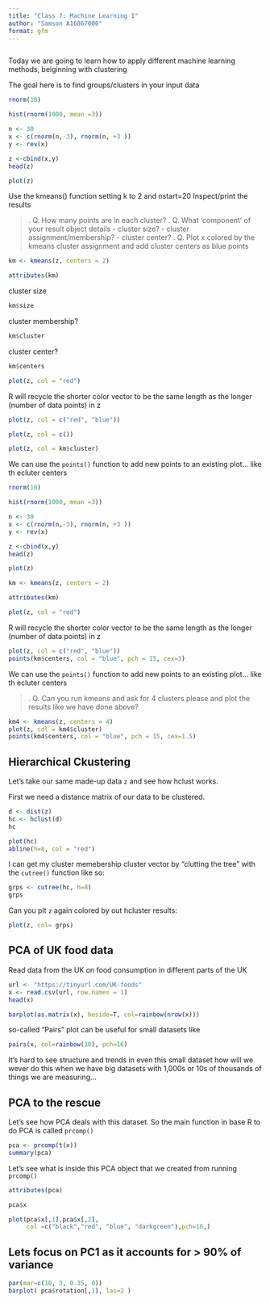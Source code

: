 ```yaml
---
title: "Class 7: Machine Learning I"
author: "Samson A16867000"
format: gfm
---
```

```r

```

Today we are going to learn how to apply different machine learning methods, beiginning with clustering 

The goal here is to find groups/clusters in your input data 

```r
rnorm(10)
```
```r
hist(rnorm(1000, mean =3))
```
```r
n <- 30
x <- c(rnorm(n,-3), rnorm(n, +3 )) 
y <- rev(x)

z <-cbind(x,y)
head(z)

plot(z)
```
Use the kmeans() function setting k to 2 and nstart=20
Inspect/print the results

>. Q. How many points are in each cluster?
>. Q. What ‘component’ of your result object details
 - cluster size?
 - cluster assignment/membership?
 - cluster center?
>. Q. Plot x colored by the kmeans cluster assignment and
 add cluster centers as blue points
 
```r
km <- kmeans(z, centers = 2)
```
 
```r
attributes(km)
```

cluster size 
```r
km$size
```

cluster membership?
```r
km$cluster
```

cluster center?
```r
km$centers
```

```r
plot(z, col = "red")
```

R will recycle the shorter color vector to be the same length as the longer (number of data points) in z

```r
plot(z, col = c("red", "blue"))
```
```r
plot(z, col = c())
```
```r
plot(z, col = km$cluster)
```

We can use the `points()` function to add new points to an existing plot... like th ecluter centers

```r
rnorm(10)
```
```r
hist(rnorm(1000, mean =3))
```
```r
n <- 30
x <- c(rnorm(n,-3), rnorm(n, +3 )) 
y <- rev(x)

z <-cbind(x,y)
head(z)

plot(z)
```
 
```r
km <- kmeans(z, centers = 2)
```
 
```r
attributes(km)
```


```r
plot(z, col = "red")
```

R will recycle the shorter color vector to be the same length as the longer (number of data points) in z

```r
plot(z, col = c("red", "blue"))
points(km$centers, col = "blue", pch = 15, cex=3)
```


We can use the `points()` function to add new points to an existing plot... like th ecluter centers

>. Q. Can you run kmeans and ask for 4 clusters please and plot the results like we have done above? 

```r
km4 <- kmeans(z, centers = 4)
plot(z, col = km4$cluster)
points(km4$centers, col = "blue", pch = 15, cex=1.5)
```

## Hierarchical Ckustering 


Let's take our same made-up data `z` and see how hclust works. 

First we need a distance matrix of our data to be clustered.

```r
d <- dist(z)
hc <- hclust(d)
hc
```
```r
plot(hc)
abline(h=8, col = "red")
```

I can get my cluster memebership cluster vector by "clutting the tree" with the `cutree()` function like so:

```r
grps <- cutree(hc, h=8)
grps
```
Can you plt `z` again colored by out hcluster results:

```r
plot(z, col= grps)
```

## PCA of UK food data

Read data from the UK on food consumption in different parts of the UK

```r
url <- "https://tinyurl.com/UK-foods"
x <- read.csv(url, row.names = 1)
head(x)
```

```r
barplot(as.matrix(x), beside=T, col=rainbow(nrow(x)))
```

so-called "Pairs" plot can be useful for small datasets like 

```r
pairs(x, col=rainbow(10), pch=16)
```

It's hard to see structure and trends in even this small dataset how will we wever do this when we have big datasets with 1,000s or 10s of thousands of things we are measuring...

## PCA to the rescue 

Let's see how PCA deals with this dataset. So the main function in base R to do PCA is called `prcomp()`

```r
pca <- prcomp(t(x))
summary(pca)
```
Let's see what is inside this PCA object that we created from running `prcomp()` 

```r
attributes(pca)
```
```r
pca$x
```
```r
plot(pca$x[,1],pca$x[,2], 
     col =c("black","red", "blue", "darkgreen"),pch=16,)
```

## Lets focus on PC1 as it accounts for > 90% of variance

```r
par(mar=c(10, 3, 0.35, 0))
barplot( pca$rotation[,1], las=2 )
```


